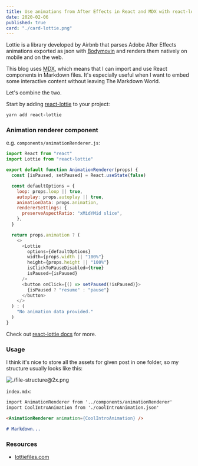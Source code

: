 ```yaml
---
title: Use animations from After Effects in React and MDX with react-lottie
date: 2020-02-06
published: true
card: "./card-lottie.png"
---
```



<div style={{ maxWidth: 500, margin: "0 auto" }}>
  <AnimationRenderer width={"100%"} height={"auto"} />
</div>

Lottie is a library developed by Airbnb that parses Adobe After Effects animations exported as json with [Bodymovin](https://aescripts.com/bodymovin/) and renders them natively on mobile and on the web.

This blog uses [MDX](https://mdxjs.com/), which means that I can import and use React components in Markdown files. It's especially useful when I want to embed some interactive content without leaving The Markdown World.

Let's combine the two.

Start by adding [react-lottie](https://www.npmjs.com/package/react-lottie) to your project:

```bash
yarn add react-lottie
```

### Animation renderer component

e.g. `components/animationRenderer.js`:

```js
import React from "react"
import Lottie from "react-lottie"

export default function AnimationRenderer(props) {
  const [isPaused, setPaused] = React.useState(false)

  const defaultOptions = {
    loop: props.loop || true,
    autoplay: props.autoplay || true,
    animationData: props.animation,
    rendererSettings: {
      preserveAspectRatio: "xMidYMid slice",
    },
  }

  return props.animation ? (
    <>
      <Lottie
        options={defaultOptions}
        width={props.width || "100%"}
        height={props.height || "100%"}
        isClickToPauseDisabled={true}
        isPaused={isPaused}
      />
      <button onClick={() => setPaused(!isPaused)}>
        {isPaused ? "resume" : "pause"}
      </button>
    </>
  ) : (
    "No animation data provided."
  )
}
```

Check out [react-lottie docs](https://github.com/chenqingspring/react-lottie#readme) for more.

### Usage

I think it's nice to store all the assets for given post in one folder, so my structure usually looks like this:

![./file-structure@2x.png](./file-structure@2x.png)

`index.mdx`:

```md
import AnimationRenderer from '../components/animationRenderer'
import CoolIntroAnimation from './coolIntroAnimation.json'

<AnimationRenderer animation={CoolIntroAnimation} />

# Markdown...
```

<!-- These animations can easily be pretty large. The one at the top of this post is 1MB 😳. It would be great to provide some fallback while it's loading...

This side is powered by Gatsby and hosted on Netlify. It's **static**.

- Netlify Functions
- `fetch-unless-cached` -->

### Resources

- [lottiefiles.com](https://lottiefiles.com/)
